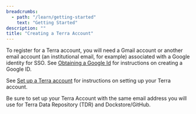 ```yaml
---
breadcrumbs:
  - path: "/learn/getting-started"
    text: "Getting Started"
description: ""
title: "Creating a Terra Account"
---
```


To register for a Terra account, you will need a Gmail account or another email account (an institutional email, for example) associated with a Google identity for SSO. See [Obtaining a Google Id](/learn/getting-started/obtaining-a-google-id) for instructions on creating a Google ID.

See [Set up a Terra account](https://support.terra.bio/hc/en-us/articles/360028235911-How-to-register-for-a-Terra-account) for instructions on setting up your Terra account.

<Alert severity="warning">
  Be sure to set up your Terra Account with the same email address you will
  use for Terra Data Repository (TDR) and Dockstore/GitHub.
</Alert>
